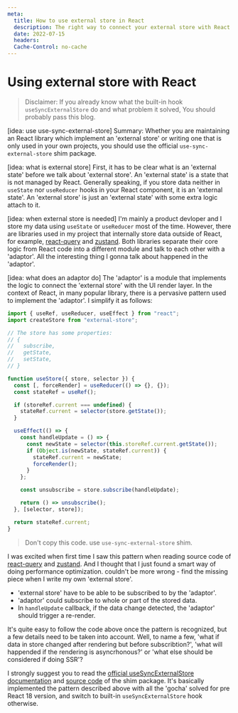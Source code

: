 ```yaml
---
meta:
  title: How to use external store in React
  description: The right way to connect your external store with React.
  date: 2022-07-15
  headers:
  Cache-Control: no-cache
---
```


# Using external store with React

> Disclaimer: If you already know what the built-in hook `useSyncExternalStore` do and what problem it solved, You should probably pass this blog.

[idea: use use-sync-external-store]
Summary: Whether you are maintaining an React library which implement an 'external store'
or writing one that is only used in your own projects, you should use the
official `use-sync-external-store` shim package.

[idea: what is external store]
First, it has to be clear what is an 'external state' before we talk about 'external store'. An 'external state' is a state that is not managed by React.
Generally speaking, if you store data neither in `useState` nor `useReducer` hooks in your React component, it is an 'external state'. An 'external store'
is just an 'external state' with some extra logic attach to it.

[idea: when external store is needed]
I'm mainly a product devloper and I store my data using `useState` or `useReducer` most of the time. However, there are libraries used in my project that internally store data outside of React,
for example, [react-query](https://tanstack.com/query/v4) and [zustand](https://github.com/pmndrs/zustand). Both libraries separate their core logic from React code into a different module and talk to each other with a 'adaptor'.
All the interesting thing I gonna talk about happened in the 'adaptor'.

[idea: what does an adaptor do]
The 'adaptor' is a module that implements the logic to connect the 'external store' with the UI render layer. In the context of React, in many popular library, there is a pervasive pattern used to implement the 'adaptor'.
I simplify it as follows:

```javascript
import { useRef, useReducer, useEffect } from "react";
import createStore from "external-store";

// The store has some properties:
// {
//   subscribe,
//   getState,
//   setState,
// }

function useStore({ store, selector }) {
  const [, forceRender] = useReducer(() => {}, {});
  const stateRef = useRef();

  if (storeRef.current === undefined) {
    stateRef.current = selector(store.getState());
  }

  useEffect(() => {
    const handleUpdate = () => {
      const newState = selector(this.storeRef.current.getState());
      if (Object.is(newState, stateRef.current)) {
        stateRef.current = newState;
        forceRender();
      }
    };

    const unsubscribe = store.subscribe(handleUpdate);

    return () => unsubscribe();
  }, [selector, store]);

  return stateRef.current;
}
```

> Don't copy this code. use `use-sync-external-store` shim.

I was excited when first time I saw this pattern when reading source code of [react-query](https://tanstack.com/query/v4) and [zustand](https://github.com/pmndrs/zustand). And I thought that I just found a smart way of doing
performance optimization. couldn't be more wrong - find the missing piece when I write my own 'external store'.

- 'external store' have to be able to be subscribed to by the 'adaptor'.
- 'adaptor' could subscribe to whole or part of the stored data.
- In `handleUpdate` callback, if the data change detected, the 'adaptor' should trigger a re-render.

It's quite easy to follow the code above once the pattern is recognized,
but a few details need to be taken into account. Well, to name a few,
'what if data in store changed after rendering but before subscribtion?', 'what will happended if the rendering is asyncrhonous?' or 'what else should be considered if doing SSR'?

I strongly suggest you to read the [official useSyncExternalStore documentation](https://reactjs.org/docs/hooks-reference.html#usesyncexternalstore)
and [source code](https://github.com/facebook/react/blob/2c7dea73659da283fa433f5fd657a5a29797fd67/packages/use-sync-external-store/src/useSyncExternalStoreShim.js) of the shim package.
It's basically implemented the pattern described above with all the 'gocha' solved for pre React 18 version, and switch to built-in `useSyncExternalStore` hook otherwise.
